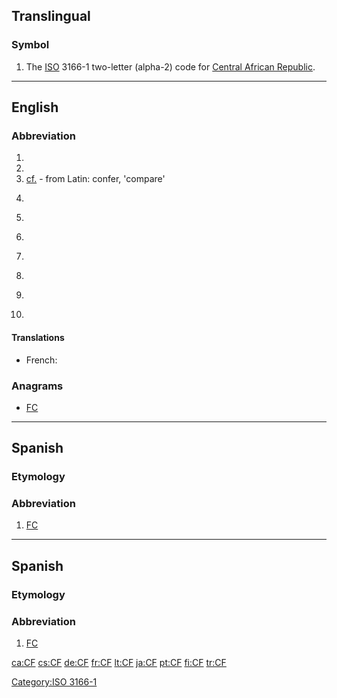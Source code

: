 {{also|cf|Cf|cF|cf.|c.f.|.cf}}
==Translingual==

===Symbol===
{{head|mul|symbol}}
# The [[ISO]] 3166-1 two-letter (alpha-2) code for [[Central African Republic]].

[[Category:ISO 3166-1]]

----

==English==
{{wikipedia}}

===Abbreviation===
{{rfc-header|Abbreviation}}
{{en-abbr}}

# {{abbreviation of|Charlie Foxtrot|lang=en}}
# {{abbreviation of|cluster fuck|lang=en}}
# [[cf.]] - from Latin: confer, 'compare'
# {{lb|en|baseball}} {{abbreviation of|center field|lang=en}}
# {{lb|en|baseball}} {{abbreviation of|center fielder|lang=en}}
# {{lb|en|Canada|military}} {{abbreviation of|Canadian Forces|lang=en}}
# {{lb|en|computing}} {{abbreviation of|w:.NET Compact Framework|.NET Compact Framework|lang=en}}
# {{lb|en|computing}} {{abbreviation of|w:Collaborative filtering|Collaborative filtering|lang=en}}
# {{lb|en|finance}} {{abbreviation of|cash flow|lang=en}}
# {{lb|en|health}} {{abbreviation of|Cystic Fibrosis|lang=en}}
====Translations====
{{trans-top|Canadian Forces}}
* French: {{t+|fr|FC}}
{{trans-mid}}
{{trans-bottom}}

===Anagrams===
* [[FC#English|FC]]

----
==Spanish==

===Etymology===
{{m|ca|[[club|Club]] de [[fútbol|Fútbol]]||Football Club}}

===Abbreviation===
{{rfc-header|Abbreviation}}
{{head|ca|abbreviation}}

# [[FC]] {{gloss|Football Club}}
----
==Spanish==

===Etymology===
{{m|es|[[club|Club]] de [[fútbol|Fútbol]]||Football Club}}

===Abbreviation===
{{rfc-header|Abbreviation}}
{{head|es|abbreviation}}

# [[FC]] {{gloss|Football Club}}

[[ca:CF]]
[[cs:CF]]
[[de:CF]]
[[fr:CF]]
[[lt:CF]]
[[ja:CF]]
[[pt:CF]]
[[fi:CF]]
[[tr:CF]]